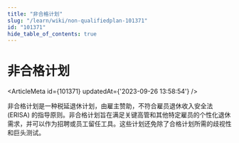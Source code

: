 ```yaml
---
title: "非合格计划"
slug: "/learn/wiki/non-qualifiedplan-101371"
id: "101371"
hide_table_of_contents: true
---
```



# 非合格计划

<ArticleMeta id={101371} updatedAt={'2023-09-26 13:58:54'} />
<div className='border-solid border-b border-t-0 my-4 border-[var(--ifm-color-gray-300)]' />

非合格计划是一种税延退休计划，由雇主赞助，不符合雇员退休收入安全法 (ERISA) 的指导原则。非合格计划旨在满足关键高管和其他特定雇员的个性化退休需求，并可以作为招聘或员工留任工具。这些计划还免除了合格计划所需的歧视性和巨头测试。
